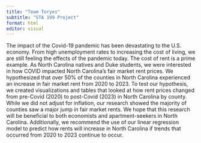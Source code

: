 ```yaml
---
title: "Team Toryes"
subtitle: "STA 199 Project"
format: html
editor: visual
---
```


The impact of the Covid-19 pandemic has been devastating to the U.S. economy. From high unemployment rates to increasing the cost of living, we are still feeling the effects of the pandemic today. The cost of rent is a prime example. As North Carolina natives and Duke students, we were interested in how COVID impacted North Carolina's fair market rent prices. We hypothesized that over 50% of the counties in North Carolina experienced an increase in fair market rent from 2020 to 2023. To test our hypothesis, we created visualizations and tables that looked at how rent prices changed from pre-Covid (2020) to post-Covid (2023) in North Carolina by county. While we did not adjust for inflation, our research showed the majority of counties saw a major jump in fair market rents. We hope that this research will be beneficial to both economists and apartment-seekers in North Carolina. Additionally, we recommend the use of our linear regression model to predict how rents will increase in North Carolina if trends that occurred from 2020 to 2023 continue to occur.
